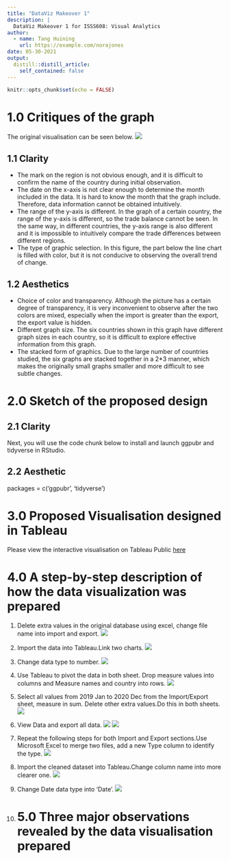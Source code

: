 ```yaml
---
title: "DataViz Makeover 1"
description: |
  DataViz Makeover 1 for ISSS608: Visual Analytics
author:
  - name: Tang Huining
    url: https://example.com/norajones
date: 05-30-2021
output:
  distill::distill_article:
    self_contained: false
---
```



```r
knitr::opts_chunk$set(echo = FALSE)
```
# 1.0 Critiques of the graph

The original visualisation can be seen below.
![](img/original.png)

## 1.1 Clarity

* The mark on the region is not obvious enough, and it is difficult to confirm the name of the country during initial observation.
* The date on the x-axis is not clear enough to determine the month included in the data. It is hard to know the month that the graph include. Therefore, data information cannot be obtained intuitively.
* The range of the y-axis is different. In the graph of a certain country, the range of the y-axis is different, so the trade balance cannot be seen. In the same way, in different countries, the y-axis range is also different and it is impossible to intuitively compare the trade differences between different regions.
* The type of graphic selection. In this figure, the part below the line chart is filled with color, but it is not conducive to observing the overall trend of change.

## 1.2 Aesthetics

* Choice of color and transparency. Although the picture has a certain degree of transparency, it is very inconvenient to observe after the two colors are mixed, especially when the import is greater than the export, the export value is hidden.
* Different graph size. The six countries shown in this graph have different graph sizes in each country, so it is difficult to explore effective information from this graph.
* The stacked form of graphics. Due to the large number of countries studied, the six graphs are stacked together in a 2*3 manner, which makes the originally small graphs smaller and more difficult to see subtle changes.


# 2.0 Sketch of the proposed design



## 2.1 Clarity

Next, you will use the code chunk below to install and launch ggpubr and tidyverse in RStudio.

## 2.2 Aesthetic
packages = c('ggpubr', 'tidyverse')


# 3.0 Proposed Visualisation designed in Tableau

Please view the interactive visualisation on Tableau Public [here](网页)


# 4.0 A step-by-step description of how the data visualization was prepared

1. Delete extra values in the original database using excel, change file name into import and export.
![](img/change-1.png)

2. Import the data into Tableau.Link two charts.
![](img/change-2.png)
3. Change data type to number. 
![](img/change-3.png)
4. Use Tableau to pivot the data in both sheet. Drop measure values into columns and Measure names and country into rows.
![](img/change-4.png)
5. Select all values from 2019 Jan to 2020 Dec from the Import/Export sheet, measure in sum. Delete other extra values.Do this in both sheets.  
![](img/change-5.png)
6. View Data and export all data.
![](img/change-6.png)
![](img/change-7.png)
7. Repeat the following steps for both Import and Export sections.Use Microsoft Excel to merge two files, add a new Type column to identify the type.
![](img/change-8.png)
8. Import the cleaned dataset into Tableau.Change column name into more clearer one.
![](img/change-9.png)
9. Change Date data type into 'Date'.
![](img/change-10.png)
10.
# 5.0 Three major observations revealed by the data visualisation prepared





